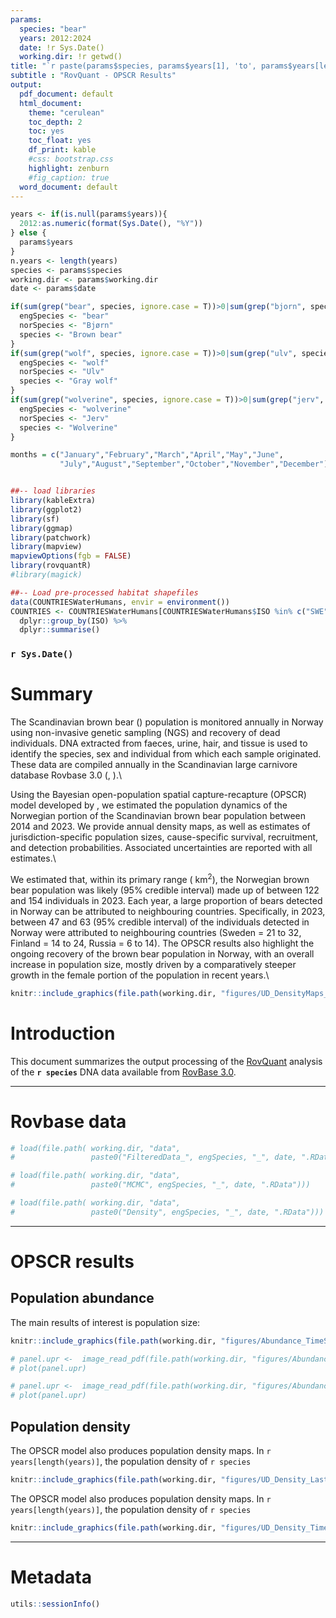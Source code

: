 ```yaml
---
params:
  species: "bear"
  years: 2012:2024
  date: !r Sys.Date()   
  working.dir: !r getwd()
title: "`r paste(params$species, params$years[1], 'to', params$years[length(params$years)])`"
subtitle : "RovQuant - OPSCR Results"
output:
  pdf_document: default
  html_document: 
    theme: "cerulean" 
    toc_depth: 2
    toc: yes
    toc_float: yes
    df_print: kable
    #css: bootstrap.css
    highlight: zenburn
    #fig_caption: true
  word_document: default
---
```



```r
years <- if(is.null(params$years)){ 
  2012:as.numeric(format(Sys.Date(), "%Y"))
} else { 
  params$years
}
n.years <- length(years)
species <- params$species
working.dir <- params$working.dir
date <- params$date

if(sum(grep("bear", species, ignore.case = T))>0|sum(grep("bjorn", species, ignore.case = T))>0){
  engSpecies <- "bear"
  norSpecies <- "Bjørn"
  species <- "Brown bear"
}
if(sum(grep("wolf", species, ignore.case = T))>0|sum(grep("ulv", species, ignore.case = T))>0){
  engSpecies <- "wolf"
  norSpecies <- "Ulv"
  species <- "Gray wolf"
}
if(sum(grep("wolverine", species, ignore.case = T))>0|sum(grep("jerv", species, ignore.case = T))>0){
  engSpecies <- "wolverine"
  norSpecies <- "Jerv"
  species <- "Wolverine"
}

months = c("January","February","March","April","May","June",
           "July","August","September","October","November","December")


##-- load libraries
library(kableExtra)
library(ggplot2)
library(sf)
library(ggmap)
library(patchwork)
library(mapview)
mapviewOptions(fgb = FALSE)
library(rovquantR)
#library(magick)

##-- Load pre-processed habitat shapefiles
data(COUNTRIESWaterHumans, envir = environment()) 
COUNTRIES <- COUNTRIESWaterHumans[COUNTRIESWaterHumans$ISO %in% c("SWE","NOR"), ] %>%
  dplyr::group_by(ISO) %>%
  dplyr::summarise()
```

### `r Sys.Date()`


# Summary


\textbf{Background} The Scandinavian brown bear (\textit{Ursus arctos}) population is monitored annually in Norway using non-invasive genetic sampling (NGS) and recovery of dead individuals. DNA extracted from faeces, urine, hair, and tissue is used to identify the species, sex and individual from which each sample originated. These data are compiled annually in the Scandinavian large carnivore database Rovbase 3.0 (\href{https://www.rovbase.no/}{rovbase.no}, \href{https://www.rovbase.se/}{rovbase.se}).\\

\noindent
\textbf{Approach} Using the Bayesian open-population spatial capture-recapture (OPSCR) model developed by \href{https://www.nmbu.no/en/research/projects/rovquant}{RovQuant}, we estimated the population dynamics of the Norwegian portion of the Scandinavian brown bear population between 2014 and 2023. We provide annual density maps, as well as estimates of jurisdiction-specific population sizes, cause-specific survival, recruitment, and detection probabilities. Associated uncertainties are reported with all estimates.\\

\noindent
\textbf{Results} We estimated that, within its primary range (\numprint{180630} km$^2$), the Norwegian brown bear population was likely (95\% credible interval) made up of between 122 and 154 individuals in 2023. Each year, a large proportion of bears detected in Norway can be attributed to neighbouring countries. Specifically, in 2023, between 47 and 63 (95\% credible interval) of the individuals detected in Norway were attributed to neighbouring countries (Sweden = 21 to 32, Finland = 14 to 24, Russia = 6 to 14). The OPSCR results also highlight the ongoing recovery of the brown bear population in Norway, with an overall increase in population size, mostly driven by a comparatively steeper growth in the female portion of the population in recent years.\\


```r
knitr::include_graphics(file.path(working.dir, "figures/UD_DensityMaps_LastYear.png"))
```





# Introduction

This document summarizes the output processing of the [RovQuant](https://www.nmbu.no/en/research/projects/rovquant) analysis of the **`r species`** DNA data available from [RovBase 3.0](https://rovbase.no/).



------------------------------------------------------------------------

# Rovbase data

```r
# load(file.path( working.dir, "data",
#                 paste0("FilteredData_", engSpecies, "_", date, ".RData")))

# load(file.path( working.dir, "data",
#                 paste0("MCMC", engSpecies, "_", date, ".RData")))

# load(file.path( working.dir, "data",
#                 paste0("Density", engSpecies, "_", date, ".RData")))
```





------------------------------------------------------------------------

# OPSCR results

## Population abundance

The main results of interest is population size:

```r
knitr::include_graphics(file.path(working.dir, "figures/Abundance_TimeSeries.png"))
```

```r
# panel.upr <-  image_read_pdf(file.path(working.dir, "figures/Abundance_TimeSeries.pdf"))
# plot(panel.upr)
```

<!-- in a table format, it looks likes this: -->

```r
# panel.upr <-  image_read_pdf(file.path(working.dir, "figures/Abundance_TimeSeries.pdf"))
# plot(panel.upr)
```


## Population density

The OPSCR model also produces population density maps. In `r years[length(years)]`, the population density of `r species`

```r
knitr::include_graphics(file.path(working.dir, "figures/UD_Density_LastYear.png"))
```

The OPSCR model also produces population density maps. In `r years[length(years)]`, the population density of `r species`

```r
knitr::include_graphics(file.path(working.dir, "figures/UD_Density_TimeSeries.png"))
```

------------------------------------------------------------------------

# Metadata

```r
utils::sessionInfo()
```
